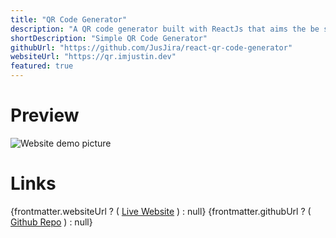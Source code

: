 ```yaml
---
title: "QR Code Generator"
description: "A QR code generator built with ReactJs that aims the be simple, just type in just link and done. No need for Ads or anything."
shortDescription: "Simple QR Code Generator"
githubUrl: "https://github.com/JusJira/react-qr-code-generator"
websiteUrl: "https://qr.imjustin.dev"
featured: true
---
```


# Preview

<div class="flex items-center justify-center">
<Image
    src={webImage}
    alt="Website demo picture"
  />
</div>

# Links

<div class="flex flex-col">
  {frontmatter.websiteUrl ? (
    <a href={frontmatter.websiteUrl}>Live Website</a>
  ) : null}
  {frontmatter.githubUrl ? (
    <a href={frontmatter.githubUrl}>Github Repo</a>
  ) : null}
</div>
